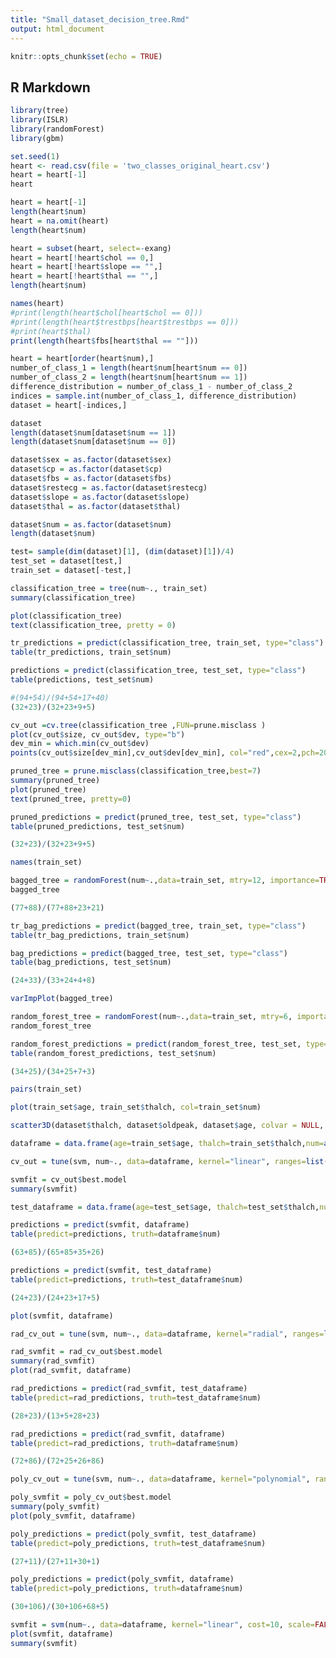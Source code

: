 ```yaml
---
title: "Small_dataset_decision_tree.Rmd"
output: html_document
---
```


```r
knitr::opts_chunk$set(echo = TRUE)
```

## R Markdown

```r
library(tree)
library(ISLR)
library(randomForest)
library(gbm)
```

```r
set.seed(1)
heart <- read.csv(file = 'two_classes_original_heart.csv')
heart = heart[-1]
heart
```

```r
heart = heart[-1]
length(heart$num)
heart = na.omit(heart)
length(heart$num)
```
```r
heart = subset(heart, select=-exang)
heart = heart[!heart$chol == 0,]
heart = heart[!heart$slope == "",]
heart = heart[!heart$thal == "",]
length(heart$num)
```
```r
names(heart)
#print(length(heart$chol[heart$chol == 0]))
#print(length(heart$trestbps[heart$trestbps == 0]))
#print(heart$thal)
print(length(heart$fbs[heart$thal == ""]))
```

```r
heart = heart[order(heart$num),]
number_of_class_1 = length(heart$num[heart$num == 0])
number_of_class_2 = length(heart$num[heart$num == 1])
difference_distribution = number_of_class_1 - number_of_class_2
indices = sample.int(number_of_class_1, difference_distribution)
dataset = heart[-indices,]
```

```r
dataset
length(dataset$num[dataset$num == 1])
length(dataset$num[dataset$num == 0])
```

```r
dataset$sex = as.factor(dataset$sex)
dataset$cp = as.factor(dataset$cp)
dataset$fbs = as.factor(dataset$fbs)
dataset$restecg = as.factor(dataset$restecg)
dataset$slope = as.factor(dataset$slope)
dataset$thal = as.factor(dataset$thal)
```

```r
dataset$num = as.factor(dataset$num)
length(dataset$num)
```

```r
test= sample(dim(dataset)[1], (dim(dataset)[1])/4)
test_set = dataset[test,]
train_set = dataset[-test,]
```

```r
classification_tree = tree(num~., train_set)
summary(classification_tree)
```
```r
plot(classification_tree)
text(classification_tree, pretty = 0)
```


```r
tr_predictions = predict(classification_tree, train_set, type="class")
table(tr_predictions, train_set$num)
```

```r
predictions = predict(classification_tree, test_set, type="class")
table(predictions, test_set$num)
```
```r
#(94+54)/(94+54+17+40)
(32+23)/(32+23+9+5)
```

```r
cv_out =cv.tree(classification_tree ,FUN=prune.misclass )
plot(cv_out$size, cv_out$dev, type="b")
dev_min = which.min(cv_out$dev)
points(cv_out$size[dev_min],cv_out$dev[dev_min], col="red",cex=2,pch=20)
```


```r
pruned_tree = prune.misclass(classification_tree,best=7)
summary(pruned_tree)
plot(pruned_tree)
text(pruned_tree, pretty=0)
```
```r
pruned_predictions = predict(pruned_tree, test_set, type="class")
table(pruned_predictions, test_set$num)
```

```r
(32+23)/(32+23+9+5)
```
```r
names(train_set)
```

```r
bagged_tree = randomForest(num~.,data=train_set, mtry=12, importance=TRUE)
bagged_tree
```

```r
(77+88)/(77+88+23+21)
```

```r
tr_bag_predictions = predict(bagged_tree, train_set, type="class")
table(tr_bag_predictions, train_set$num)
```

```r
bag_predictions = predict(bagged_tree, test_set, type="class")
table(bag_predictions, test_set$num)
```

```r
(24+33)/(33+24+4+8)
```

```r
varImpPlot(bagged_tree)
```

```r
random_forest_tree = randomForest(num~.,data=train_set, mtry=6, importance=TRUE)
random_forest_tree
```

```r
random_forest_predictions = predict(random_forest_tree, test_set, type="class")
table(random_forest_predictions, test_set$num)
```

```r
(34+25)/(34+25+7+3)
```
```r
pairs(train_set)
```

```r
plot(train_set$age, train_set$thalch, col=train_set$num)
```

```r
scatter3D(dataset$thalch, dataset$oldpeak, dataset$age, colvar = NULL, col = dataset$num, pch = 19, cex = 0.5)
```

```r
dataframe = data.frame(age=train_set$age, thalch=train_set$thalch,num=as.factor(train_set$num))
```

```r
cv_out = tune(svm, num~., data=dataframe, kernel="linear", ranges=list(cost=c(0.001, 0.01, 0.1, 1, 5, 10, 100)))
```

```r
svmfit = cv_out$best.model
summary(svmfit)
```
```r
test_dataframe = data.frame(age=test_set$age, thalch=test_set$thalch,num=as.factor(test_set$num))
```

```r
predictions = predict(svmfit, dataframe)
table(predict=predictions, truth=dataframe$num)
```
```r
(63+85)/(65+85+35+26)
```

```r
predictions = predict(svmfit, test_dataframe)
table(predict=predictions, truth=test_dataframe$num)
```

```r
(24+23)/(24+23+17+5)
```
```r
plot(svmfit, dataframe)
```

```r
rad_cv_out = tune(svm, num~., data=dataframe, kernel="radial", ranges=list(cost=c(0.001, 0.01, 0.1, 1, 5, 10, 100)), gamma=c(0.5, 1, 2, 3, 4))
```

```r
rad_svmfit = rad_cv_out$best.model
summary(rad_svmfit)
plot(rad_svmfit, dataframe)
```
```r
rad_predictions = predict(rad_svmfit, test_dataframe)
table(predict=rad_predictions, truth=test_dataframe$num)
```
```r
(28+23)/(13+5+28+23)
```
```r
rad_predictions = predict(rad_svmfit, dataframe)
table(predict=rad_predictions, truth=dataframe$num)
```
```r
(72+86)/(72+25+26+86)
```

```r
poly_cv_out = tune(svm, num~., data=dataframe, kernel="polynomial", ranges=list(cost=c(0.001, 0.01, 0.1, 1, 5, 10, 100)), gamma=c(0.5, 1, 2, 3, 4))
```

```r
poly_svmfit = poly_cv_out$best.model
summary(poly_svmfit)
plot(poly_svmfit, dataframe)
```
```r
poly_predictions = predict(poly_svmfit, test_dataframe)
table(predict=poly_predictions, truth=test_dataframe$num)
```
```r
(27+11)/(27+11+30+1)
```

```r
poly_predictions = predict(poly_svmfit, dataframe)
table(predict=poly_predictions, truth=dataframe$num)
```
```r
(30+106)/(30+106+68+5)
```

```r
svmfit = svm(num~., data=dataframe, kernel="linear", cost=10, scale=FALSE)
plot(svmfit, dataframe)
summary(svmfit)
```